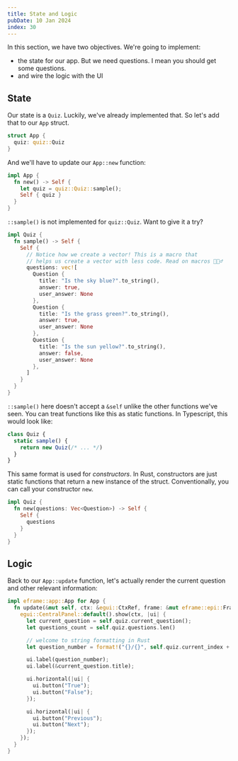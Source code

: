 ```yaml
---
title: State and Logic
pubDate: 10 Jan 2024
index: 30
---
```



In this section, we have two objectives. We're going to implement:

- the state for our app. But we need questions. I mean you should get some questions.
- and wire the logic with the UI

## State

Our state is a `Quiz`. Luckily, we've already implemented that. So let's add that to our `App` struct.

```rust
struct App {
  quiz: quiz::Quiz
}
```

And we'll have to update our `App::new` function:

```rust
impl App {
  fn new() -> Self {
    let quiz = quiz::Quiz::sample();
    Self { quiz }
  }
}
```

`::sample()` is not implemented for `quiz::Quiz`. Want to give it a try?

```rust
impl Quiz {
  fn sample() -> Self {
    Self {
      // Notice how we create a vector! This is a macro that
      // helps us create a vector with less code. Read on macros 🤷🏽‍♂️
      questions: vec![
        Question {
          title: "Is the sky blue?".to_string(),
          answer: true,
          user_answer: None
        },
        Question {
          title: "Is the grass green?".to_string(),
          answer: true,
          user_answer: None
        },
        Question {
          title: "Is the sun yellow?".to_string(),
          answer: false,
          user_answer: None
        },
      ]
    }
  }
}
```

`::sample()` here doesn't accept a `&self` unlike the other functions we've seen. You can treat functions like this as static functions. In Typescript, this would look like:

```ts
class Quiz {
  static sample() {
    return new Quiz(/* ... */)
  }
}
```

This same format is used for _constructors_. In Rust, constructors are just static functions that return a new instance of the struct. Conventionally, you can call your constructor `new`.

```rust
impl Quiz {
  fn new(questions: Vec<Question>) -> Self {
    Self {
      questions
    }
  }
}
```

## Logic

Back to our `App::update` function, let's actually render the current question and other relevant information:

```rust
impl eframe::app::App for App {
  fn update(&mut self, ctx: &egui::CtxRef, frame: &mut eframe::epi::Frame<'_>) {
    egui::CentralPanel::default().show(ctx, |ui| {
      let current_question = self.quiz.current_question();
      let questions_count = self.quiz.questions.len()

      // welcome to string formatting in Rust
      let question_number = format!("{}/{}", self.quiz.current_index + 1, questions_count)

      ui.label(question_number);
      ui.label(&current_question.title);

      ui.horizontal(|ui| {
        ui.button("True");
        ui.button("False");
      });

      ui.horizontal(|ui| {
        ui.button("Previous");
        ui.button("Next");
      });
    });
  }
}
```

